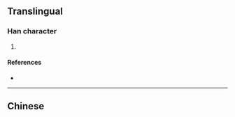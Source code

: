 {{character info/new}}
{{also|僥}}
==Translingual==

===Han character===
{{Han char|rn=60|rad=彳|as=12|sn=15|four=|canj=HOGGU|ids=⿰彳堯}}

# {{defn|Han|sort=彳12}}

====References====
* {{Han ref|kx=0371.191|hdz=20841.131|uh=5FBA|ud=24506}}

----

==Chinese==
{{zh-see|僥|v}}